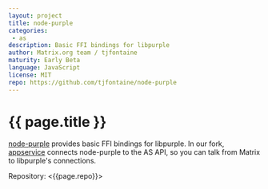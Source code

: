 ```yaml
---
layout: project
title: node-purple
categories: 
 - as
description: Basic FFI bindings for libpurple
author: Matrix.org team / tjfontaine
maturity: Early Beta
language: JavaScript
license: MIT
repo: https://github.com/tjfontaine/node-purple
---
```


# {{ page.title }}
[node-purple](https://github.com/tjfontaine/node-purple) provides basic FFI bindings for libpurple. In our fork, [appservice](https://github.com/matrix-org/node-purple/tree/master/appservice) connects node-purple to the AS API, so you can talk from Matrix to libpurple's connections.

Repository: <{{page.repo}}>
